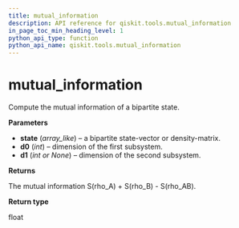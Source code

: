 ```yaml
---
title: mutual_information
description: API reference for qiskit.tools.mutual_information
in_page_toc_min_heading_level: 1
python_api_type: function
python_api_name: qiskit.tools.mutual_information
---
```


<span id="mutual-information" />

# mutual\_information

<Function id="qiskit.tools.mutual_information" isDedicatedPage={true} github="https://github.com/qiskit/qiskit/tree/stable/0.14/qiskit/tools/qi/qi.py" signature="mutual_information(state, d0, d1=None)">
  Compute the mutual information of a bipartite state.

  **Parameters**

  *   **state** (*array\_like*) – a bipartite state-vector or density-matrix.
  *   **d0** (*int*) – dimension of the first subsystem.
  *   **d1** (*int or None*) – dimension of the second subsystem.

  **Returns**

  The mutual information S(rho\_A) + S(rho\_B) - S(rho\_AB).

  **Return type**

  float
</Function>

